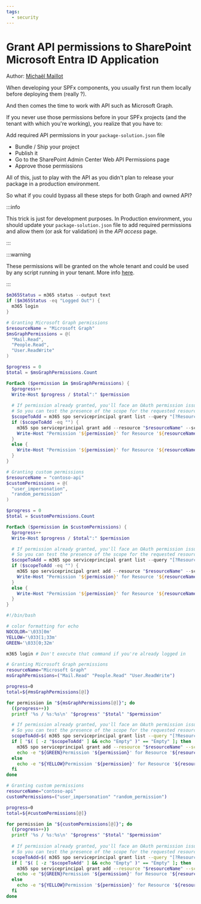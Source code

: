 ```yaml
---
tags:
  - security
---
```



# Grant API permissions to SharePoint Microsoft Entra ID Application

Author: [Michaël Maillot](https://michaelmaillot.github.io)

When developing your SPFx components, you usually first run them locally before deploying them (really ?).

And then comes the time to work with API such as Microsoft Graph.

If you never use those permissions before in your SPFx projects (and the tenant with which you're working), you realize that you have to:

Add required API permissions in your `package-solution.json` file

* Bundle / Ship your project
* Publish it
* Go to the SharePoint Admin Center Web API Permissions page
* Approve those permissions

All of this, just to play with the API as you didn't plan to release your package in a production environment.

So what if you could bypass all these steps for both Graph and owned API?

:::info

This trick is just for development purposes. In Production environment, you should update your `package-solution.json` file to add required permissions and allow them (or ask for validation) in the _API access_ page.

:::

:::warning

These permissions will be granted on the whole tenant and could be used by any script running in your tenant. More info [here](https://learn.microsoft.com/sharepoint/dev/spfx/use-aadhttpclient#considerations).

:::

<Tabs>
  <TabItem value="PowerShell">

  ```powershell
  $m365Status = m365 status --output text
  if ($m365Status -eq "Logged Out") {
    m365 login
  }

  # Granting Microsoft Graph permissions
  $resourceName = "Microsoft Graph"
  $msGraphPermissions = @(
    "Mail.Read",
    "People.Read",
    "User.ReadWrite"
  )

  $progress = 0
  $total = $msGraphPermissions.Count

  ForEach ($permission in $msGraphPermissions) {
    $progress++
    Write-Host $progress / $total":" $permission
      
    # If permission already granted, you'll face an OAuth permission issue
    # So you can test the presence of the scope for the requested resource to prevent the error
    $scopeToAdd = m365 spo serviceprincipal grant list --query "[?Resource == '${resourceName}' && Scope == '${permission}']"
    if ($scopeToAdd -eq "") {
      m365 spo serviceprincipal grant add --resource "$resourceName" --scope "$permission"
      Write-Host "Permission '${permission}' for Resource '${resourceName}' granted" -ForegroundColor Green
    }
    else {
      Write-Host "Permission '${permission}' for Resource '${resourceName}' already granted" -ForegroundColor Yellow 
    }
  }

  # Granting custom permissions
  $resourceName = "contoso-api"
  $customPermissions = @(
    "user_impersonation",
    "random_permission"
  )

  $progress = 0
  $total = $customPermissions.Count

  ForEach ($permission in $customPermissions) {
    $progress++
    Write-Host $progress / $total":" $permission

    # If permission already granted, you'll face an OAuth permission issue
    # So you can test the presence of the scope for the requested resource to prevent the error
    $scopeToAdd = m365 spo serviceprincipal grant list --query "[?Resource == '${resourceName}' && Scope == '${permission}']"
    if ($scopeToAdd -eq "") {
      m365 spo serviceprincipal grant add --resource "$resourceName" --scope "$permission"
      Write-Host "Permission '${permission}' for Resource '${resourceName}' granted" -ForegroundColor Green
    }
    else {
      Write-Host "Permission '${permission}' for Resource '${resourceName}' already granted" -ForegroundColor Yellow 
    }
  }
  ```

  </TabItem>
  <TabItem value="Bash">

  ```bash
  #!/bin/bash

  # color formatting for echo
  NOCOLOR='\033[0m'
  YELLOW='\033[1;33m'
  GREEN='\033[0;32m'

  m365 login # Don't execute that command if you're already logged in

  # Granting Microsoft Graph permissions
  resourceName="Microsoft Graph"
  msGraphPermissions=("Mail.Read" "People.Read" "User.ReadWrite")

  progress=0
  total=${#msGraphPermissions[@]}

  for permission in "${msGraphPermissions[@]}"; do
    ((progress++))
    printf '%s / %s:%s\n' "$progress" "$total" "$permission"

    # If permission already granted, you'll face an OAuth permission issue
    # So you can test the presence of the scope for the requested resource to prevent the error
    scopeToAdd=$( m365 spo serviceprincipal grant list --query "[?Resource == '$resourceName' && Scope == '${permission}']" )
    if [ "$( [ -z "$scopeToAdd" ] && echo "Empty" )" == "Empty" ]; then
      m365 spo serviceprincipal grant add --resource "$resourceName" --scope "$permission"
      echo -e "${GREEN}Permission '${permission}' for Resource '${resourceName}' granted${NOCOLOR}"
    else
      echo -e "${YELLOW}Permission '${permission}' for Resource '${resourceName}' already granted${NOCOLOR}"
    fi
  done

  # Granting custom permissions
  resourceName="contoso-api"
  customPermissions=("user_impersonation" "random_permission")

  progress=0
  total=${#customPermissions[@]}

  for permission in "${customPermissions[@]}"; do
    ((progress++))
    printf '%s / %s:%s\n' "$progress" "$total" "$permission"
    
    # If permission already granted, you'll face an OAuth permission issue
    # So you can test the presence of the scope for the requested resource to prevent the error
    scopeToAdd=$( m365 spo serviceprincipal grant list --query "[?Resource == '$resourceName' && Scope == '${permission}']" )
    if [ "$( [ -z "$scopeToAdd" ] && echo "Empty" )" == "Empty" ]; then
      m365 spo serviceprincipal grant add --resource "$resourceName" --scope "$permission"
      echo -e "${GREEN}Permission '${permission}' for Resource '${resourceName}' granted${NOCOLOR}"
    else
      echo -e "${YELLOW}Permission '${permission}' for Resource '${resourceName}' already granted${NOCOLOR}"
    fi
  done
  ```

  </TabItem>
</Tabs>

